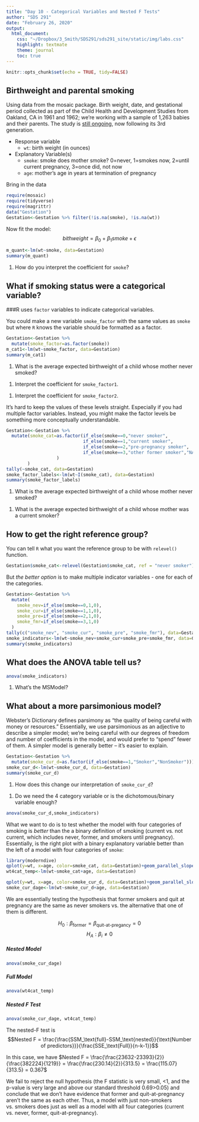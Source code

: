 ```yaml
---
title: "Day 10 - Categorical Variables and Nested F Tests"
author: "SDS 291"
date: "February 26, 2020"
output:
  html_document:
    css: "~/Dropbox/3_Smith/SDS291/sds291_site/static/img/labs.css"
    highlight: textmate
    theme: journal
    toc: true
---
```


```r
knitr::opts_chunk$set(echo = TRUE, tidy=FALSE)
```


## Birthweight and parental smoking
Using data from the mosaic package. Birth weight, date, and gestational period collected as part of the Child Health and Development Studies from Oakland, CA in 1961 and 1962; we're working with a sample of 1,263 babies and their parents. The study is [still ongoing](http://www.chdstudies.org/index.php), now following its 3rd generation.

- Response variable
    - `wt`: birth weight (in ounces) 
    
- Explanatory Variable(s)
    - `smoke`: smoke does mother smoke? 0=never, 1=smokes now, 2=until current pregnancy, 3=once did, not now
    - `age`: mother's age in years at termination of pregnancy

Bring in the data

```r
require(mosaic)
require(tidyverse)
require(magrittr)
data("Gestation")
Gestation<-Gestation %>% filter(!is.na(smoke), !is.na(wt))
```

Now fit the model: $$bithweight=\beta_0+\beta_1 smoke+ \epsilon$$
```r
m_quant<-lm(wt~smoke, data=Gestation)
summary(m_quant)
```

1. How do you interpret the coefficient for `smoke`?



## What if smoking status were a categorical variable?

###R uses `factor` variables to indicate categorical variables. 

You could make a new variable `smoke_factor` with the same values as `smoke` but where `R` knows the variable should be formatted as a factor.
```r
Gestation<-Gestation %>%
  mutate(smoke_factor=as.factor(smoke))
m_cat1<-lm(wt~smoke_factor, data=Gestation)
summary(m_cat1)
```

1. What is the average expected birthweight of a child whose mother never smoked?

 <!-- **Answer**: The average expected birthweight of a child whose mother never smoked is 122.78 ounces.  -->

1. Interpret the coefficient for `smoke_factor1`.

 <!-- **Answer**: The coefficient for `smoke_factor1` reflects the difference in the average expected birthweight of a child whose mother is a current smoker to a child whose mother never smoked. Specifically, a child born to a mother who is a current smoker will weigh 8.67 ounces lighter at birth than a child born to a mother who never smoked, on average in this population. This -8.67 ounce difference in birthweight between current and never smoker mothers is statisticially significant from 0 since the t-statistic (-7.8) is below the critical value of 1.96, and the p-value (9.53e-15) is <0.05.  -->

1. Interpret the coefficient for `smoke_factor2`.

 <!-- **Answer**: The coefficient for `smoke_factor2` reflects the difference in the average expected birthweight of a child whose mother who smoked until pregnancy to a mother who never smoked. A child of a woman who smoked prior to pregnancy weighed, on average, .3066 ounces more than a child of a never smoker mother in this population. This difference was not statistically signigicantly different from 0, since the t-statistic (0.156) was <1.96 and the p-value (0.876) was >0.05.  -->

It's hard to keep the values of these levels straight. Especially if you had multiple factor variables. Instead, you might make the factor levels be something more conceptually understandable.

```r
Gestation<-Gestation %>%
  mutate(smoke_cat=as.factor(if_else(smoke==0,"never smoker",
                             if_else(smoke==1,"current smoker",
                             if_else(smoke==2,"pre-pregnancy smoker",
                             if_else(smoke==3,"other former smoker","NA"))))
                   )
        )
tally(~smoke_cat, data=Gestation)
smoke_factor_labels<-lm(wt~I(smoke_cat), data=Gestation)
summary(smoke_factor_labels)
```

1. What is the average expected birthweight of a child whose mother never smoked?

<!-- **Answer**: The average expected birthweight of a child whose mother never -->
<!-- smoked was 122.78 ounces (114.109+8.668). -->

1. What is the average expected birthweight of a child whose mother was a current smoker?

 <!-- **Answer**: The average expected birthweight of a child whose mother was a current smoker was 114.11 ounces.  -->

## How to get the right reference group?

You can tell `R` what you want the reference group to be with `relevel()` function.

```r
Gestation$smoke_cat<-relevel(Gestation$smoke_cat, ref = "never smoker")
```

But *the better option* is to make multiple indicator variables - one for each of the categories.
```r
Gestation<-Gestation %>%
  mutate(
    smoke_nev=if_else(smoke==0,1,0),
    smoke_cur=if_else(smoke==1,1,0),
    smoke_pre=if_else(smoke==2,1,0),
    smoke_fmr=if_else(smoke==3,1,0)
  )
tally(c("smoke_nev", "smoke_cur", "smoke_pre", "smoke_fmr"), data=Gestation)
smoke_indicators<-lm(wt~smoke_nev+smoke_cur+smoke_pre+smoke_fmr, data=Gestation)
summary(smoke_indicators)
```


## What does the ANOVA table tell us?
```r
anova(smoke_indicators)
```

1. What's the MSModel?

 <!-- The MSModel is 7879.333 ((23399.5+.1+238.4)/3), which has an F-statistic of 25.19 on 3 and 1222 DF. This model explains a statistically signficant more of the variance in birthweight than a constant model with no variables, as evidenced by the small p-value (8.196e-16) which is <0.05.  -->



## What about a more parsimonious model?

Webster's Dictionary defines parsimony as "the quality of being careful with money or resources." Essentially, we use parsimonious as an adjective to describe a simpler model; we're being careful with our degrees of freedom and number of coefficients in the model, and would prefer to "spend" fewer of them. A simpler model is generally better -- it's easier to explain.

```r
Gestation<-Gestation %>%
  mutate(smoke_cur_d=as.factor(if_else(smoke==1,"Smoker","NonSmoker")))
smoke_cur_d<-lm(wt~smoke_cur_d, data=Gestation)
summary(smoke_cur_d)
```


1. How does this change our interpretation of `smoke_cur_d`?

 <!-- **Answer**: The reference group is now not-current-smokers, a combination of never smokers and former smokers (both those pre-pregnancy and who had quit longer before pregnancy). A child of a mother who currently smokes will be, on average, 8.94 ounces lighter than a mother who does not currently smoke in this population.  -->

1. Do we need the 4 category variable or is the dichotomous/binary variable enough?

```r
anova(smoke_cur_d,smoke_indicators)
```

<!-- **Answer**: We fail to reject the null hypothesis that the coefficients for smoke_pre and smoke_fmr both equal 0. We can conclude that, since these extra coefficients in the model were together not different from 0, that the nested, parsimonious model of a binary variable (current vs. non-current smokers) is sufficient)  -->

What we want to do is to test whether the model with four categories of smoking is _better_ than the a binary definition of smoking (current vs. not current, which includes never, former, and smokers until pregnancy). Essentially, is the right plot with a binary explanatory variable better than the left of a model with four categories of `smoke`:

```r
library(moderndive)
qplot(y=wt, x=age, color=smoke_cat, data=Gestation)+geom_parallel_slopes(se=FALSE)
wt4cat_temp<-lm(wt~smoke_cat+age, data=Gestation)
```


```r
qplot(y=wt, x=age, color=smoke_cur_d, data=Gestation)+geom_parallel_slopes(se=FALSE)
smoke_cur_dage<-lm(wt~smoke_cur_d+age, data=Gestation)
```


We are essentially testing the hypothesis that former smokers and quit at pregnancy are the same as never smokers vs. the alternative that one of them is different. 

$$H_0: \beta_\text{former} = \beta_\text{quit-at-pregancy} = 0 $$
$$H_A: \beta_i \neq 0 $$

##### Nested Model
```r
anova(smoke_cur_dage)
```

##### Full Model
```r
anova(wt4cat_temp)
```

##### Nested F Test
```r
anova(smoke_cur_dage, wt4cat_temp)
```

The nested-F test is $$Nested F = \frac{\frac{SSM_\text{full}-SSM_\text{nested}}{\text{Number of predictors}}}{\frac{SSE_\text{Full}}{n-k-1}}$$

In this case, we have $Nested F = \frac{\frac{23632-23393}{2}}{\frac{382224}{1219}} = \frac{\frac{230.14}{2}}{313.5} = \frac{115.07}{313.5} = 0.367$

We fail to reject the null hypothesis (the F statistic is very small, <1, and the p-value is very large and above our standard threshold 0.69>0.05) and conclude that we don't have evidence that former and quit-at-pregnancy aren't the same as each other.  Thus, a model with just non-smokers vs. smokers does just as well as a model with all four categories (current vs. never, former, quit-at-pregnancy). 